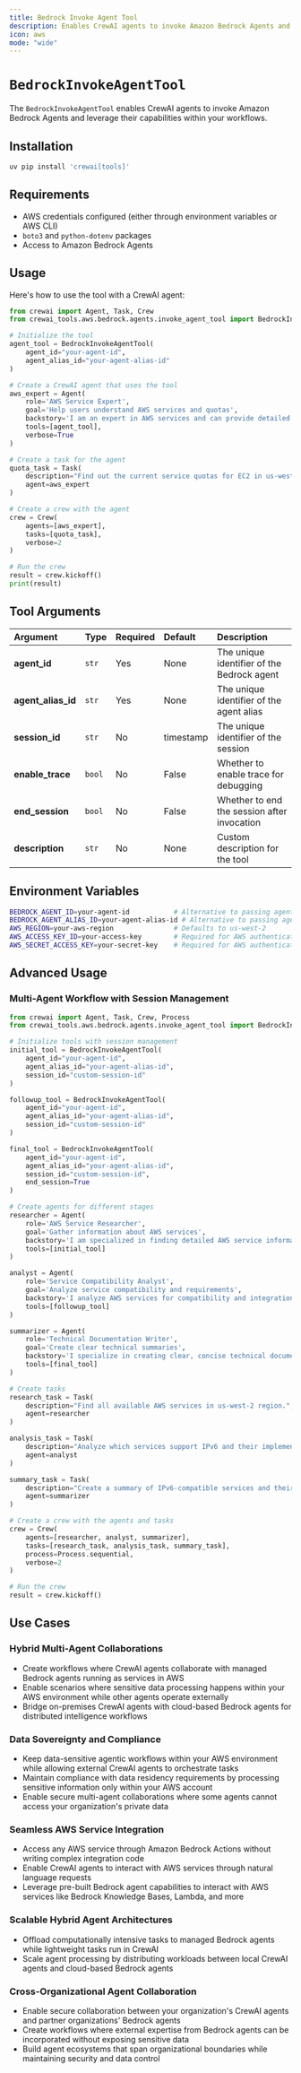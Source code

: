 ```yaml
---
title: Bedrock Invoke Agent Tool
description: Enables CrewAI agents to invoke Amazon Bedrock Agents and leverage their capabilities within your workflows
icon: aws
mode: "wide"
---
```


# `BedrockInvokeAgentTool`

The `BedrockInvokeAgentTool` enables CrewAI agents to invoke Amazon Bedrock Agents and leverage their capabilities within your workflows.

## Installation

```bash
uv pip install 'crewai[tools]'
```

## Requirements

- AWS credentials configured (either through environment variables or AWS CLI)
- `boto3` and `python-dotenv` packages
- Access to Amazon Bedrock Agents

## Usage

Here's how to use the tool with a CrewAI agent:

```python {2, 4-8}
from crewai import Agent, Task, Crew
from crewai_tools.aws.bedrock.agents.invoke_agent_tool import BedrockInvokeAgentTool

# Initialize the tool
agent_tool = BedrockInvokeAgentTool(
    agent_id="your-agent-id",
    agent_alias_id="your-agent-alias-id"
)

# Create a CrewAI agent that uses the tool
aws_expert = Agent(
    role='AWS Service Expert',
    goal='Help users understand AWS services and quotas',
    backstory='I am an expert in AWS services and can provide detailed information about them.',
    tools=[agent_tool],
    verbose=True
)

# Create a task for the agent
quota_task = Task(
    description="Find out the current service quotas for EC2 in us-west-2 and explain any recent changes.",
    agent=aws_expert
)

# Create a crew with the agent
crew = Crew(
    agents=[aws_expert],
    tasks=[quota_task],
    verbose=2
)

# Run the crew
result = crew.kickoff()
print(result)
```

## Tool Arguments

| Argument | Type | Required | Default | Description |
|:---------|:-----|:---------|:--------|:------------|
| **agent_id** | `str` | Yes | None | The unique identifier of the Bedrock agent |
| **agent_alias_id** | `str` | Yes | None | The unique identifier of the agent alias |
| **session_id** | `str` | No | timestamp | The unique identifier of the session |
| **enable_trace** | `bool` | No | False | Whether to enable trace for debugging |
| **end_session** | `bool` | No | False | Whether to end the session after invocation |
| **description** | `str` | No | None | Custom description for the tool |

## Environment Variables

```bash
BEDROCK_AGENT_ID=your-agent-id           # Alternative to passing agent_id
BEDROCK_AGENT_ALIAS_ID=your-agent-alias-id # Alternative to passing agent_alias_id
AWS_REGION=your-aws-region               # Defaults to us-west-2
AWS_ACCESS_KEY_ID=your-access-key        # Required for AWS authentication
AWS_SECRET_ACCESS_KEY=your-secret-key    # Required for AWS authentication
```

## Advanced Usage

### Multi-Agent Workflow with Session Management

```python {2, 4-22}
from crewai import Agent, Task, Crew, Process
from crewai_tools.aws.bedrock.agents.invoke_agent_tool import BedrockInvokeAgentTool

# Initialize tools with session management
initial_tool = BedrockInvokeAgentTool(
    agent_id="your-agent-id",
    agent_alias_id="your-agent-alias-id",
    session_id="custom-session-id"
)

followup_tool = BedrockInvokeAgentTool(
    agent_id="your-agent-id",
    agent_alias_id="your-agent-alias-id",
    session_id="custom-session-id"
)

final_tool = BedrockInvokeAgentTool(
    agent_id="your-agent-id",
    agent_alias_id="your-agent-alias-id",
    session_id="custom-session-id",
    end_session=True
)

# Create agents for different stages
researcher = Agent(
    role='AWS Service Researcher',
    goal='Gather information about AWS services',
    backstory='I am specialized in finding detailed AWS service information.',
    tools=[initial_tool]
)

analyst = Agent(
    role='Service Compatibility Analyst',
    goal='Analyze service compatibility and requirements',
    backstory='I analyze AWS services for compatibility and integration possibilities.',
    tools=[followup_tool]
)

summarizer = Agent(
    role='Technical Documentation Writer',
    goal='Create clear technical summaries',
    backstory='I specialize in creating clear, concise technical documentation.',
    tools=[final_tool]
)

# Create tasks
research_task = Task(
    description="Find all available AWS services in us-west-2 region.",
    agent=researcher
)

analysis_task = Task(
    description="Analyze which services support IPv6 and their implementation requirements.",
    agent=analyst
)

summary_task = Task(
    description="Create a summary of IPv6-compatible services and their key features.",
    agent=summarizer
)

# Create a crew with the agents and tasks
crew = Crew(
    agents=[researcher, analyst, summarizer],
    tasks=[research_task, analysis_task, summary_task],
    process=Process.sequential,
    verbose=2
)

# Run the crew
result = crew.kickoff()
```

## Use Cases

### Hybrid Multi-Agent Collaborations
- Create workflows where CrewAI agents collaborate with managed Bedrock agents running as services in AWS
- Enable scenarios where sensitive data processing happens within your AWS environment while other agents operate externally
- Bridge on-premises CrewAI agents with cloud-based Bedrock agents for distributed intelligence workflows

### Data Sovereignty and Compliance
- Keep data-sensitive agentic workflows within your AWS environment while allowing external CrewAI agents to orchestrate tasks
- Maintain compliance with data residency requirements by processing sensitive information only within your AWS account
- Enable secure multi-agent collaborations where some agents cannot access your organization's private data

### Seamless AWS Service Integration
- Access any AWS service through Amazon Bedrock Actions without writing complex integration code
- Enable CrewAI agents to interact with AWS services through natural language requests
- Leverage pre-built Bedrock agent capabilities to interact with AWS services like Bedrock Knowledge Bases, Lambda, and more

### Scalable Hybrid Agent Architectures
- Offload computationally intensive tasks to managed Bedrock agents while lightweight tasks run in CrewAI
- Scale agent processing by distributing workloads between local CrewAI agents and cloud-based Bedrock agents

### Cross-Organizational Agent Collaboration
- Enable secure collaboration between your organization's CrewAI agents and partner organizations' Bedrock agents
- Create workflows where external expertise from Bedrock agents can be incorporated without exposing sensitive data
- Build agent ecosystems that span organizational boundaries while maintaining security and data control
